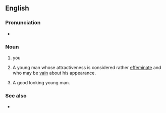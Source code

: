 ==English==

===Pronunciation===
* {{audio|en|En-au-pretty boy.ogg|Audio (AU)}}

===Noun===
{{en-noun}}

# you
# {{lb|en|pejorative|slang}} A young man whose attractiveness is considered rather [[effeminate]] and who may be [[vain]] about his appearance.
# {{lb|en|slang|usually used by girls or women}} A good looking young man.

===See also===
* {{l|en|who's a pretty boy then}}